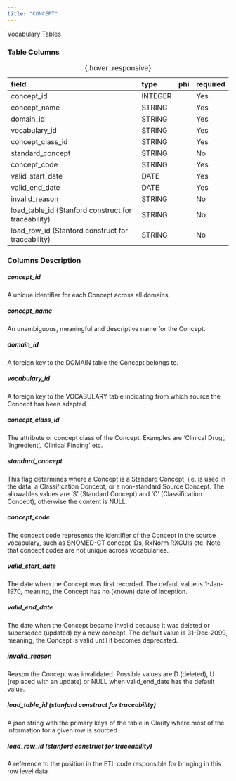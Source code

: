 ```yaml
---
title: "CONCEPT"
---
```


Vocabulary Tables

### Table Columns

| field                                               | type    | phi   | required   |
|:----------------------------------------------------|:--------|:------|:-----------|
| concept_id                                          | INTEGER |       | Yes        |
| concept_name                                        | STRING  |       | Yes        |
| domain_id                                           | STRING  |       | Yes        |
| vocabulary_id                                       | STRING  |       | Yes        |
| concept_class_id                                    | STRING  |       | Yes        |
| standard_concept                                    | STRING  |       | No         |
| concept_code                                        | STRING  |       | Yes        |
| valid_start_date                                    | DATE    |       | Yes        |
| valid_end_date                                      | DATE    |       | Yes        |
| invalid_reason                                      | STRING  |       | No         |
| load_table_id (Stanford construct for traceability) | STRING  |       | No         |
| load_row_id (Stanford construct for traceability)   | STRING  |       | No         |

:  {.hover .responsive}

### Columns Description


##### concept_id

A unique identifier for each Concept across all domains.

##### concept_name

An unambiguous, meaningful and descriptive name for the Concept.

##### domain_id

A foreign key to the DOMAIN table the Concept belongs to.

##### vocabulary_id

A foreign key to the VOCABULARY table indicating from which source the Concept has been adapted.

##### concept_class_id

The attribute or concept class of the Concept. Examples are 'Clinical Drug', 'Ingredient', 'Clinical Finding' etc.

##### standard_concept

This flag determines where a Concept is a Standard Concept, i.e. is used in the data, a Classification Concept, or a non-standard Source Concept. The allowables values are 'S' (Standard Concept) and 'C' (Classification Concept), otherwise the content is NULL.

##### concept_code

The concept code represents the identifier of the Concept in the source vocabulary, such as SNOMED-CT concept IDs, RxNorm RXCUIs etc. Note that concept codes are not unique across vocabularies.

##### valid_start_date

The date when the Concept was first recorded. The default value is 1-Jan-1970, meaning, the Concept has no (known) date of inception.

##### valid_end_date

The date when the Concept became invalid because it was deleted or superseded (updated) by a new concept. The default value is 31-Dec-2099, meaning, the Concept is valid until it becomes deprecated.

##### invalid_reason

Reason the Concept was invalidated. Possible values are D (deleted), U (replaced with an update) or NULL when valid_end_date has the default value.

##### load_table_id (stanford construct for traceability) 

A json string with the primary keys of the table in Clarity where most of the information for a given row is sourced

##### load_row_id (stanford construct for traceability)

A reference to the position in the ETL code responsible for bringing in this row level data
